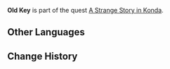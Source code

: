 {{Item Infobox
|id           = 100774
|type         = Quest Items
|description  = According to [[Konda Densuke]], this is the key to the well's lid.
|image        = Item Black Key.png
|source1      = Obtained during [[A Strange Story in Konda]]
}}
'''Old Key''' is part of the quest [[A Strange Story in Konda]].

==Other Languages==
{{Other Languages
|default_hidden = 1
|en      = Old Key
|zhs     = 老旧的钥匙
|zhs_rm  = Lǎojiù de Yàoshi
|zht     = 老舊的鑰匙
|zht_rm  = Lǎojiù de Yàoshi
|ja      = 古びた鍵
|ja_rm   = Furubita Kagi
|ko      = 오래된 열쇠
|ko_rm   = Oraedoen Yeolsoe
|es      = Llave antigua
|fr      = Vieille clé
|ru      = Старый ключ
|th      = กุญแจโบราณ
|th_rm   = 
|vi      = Chìa Khóa Cũ
|de      = Alter Schlüssel
|id      = Kunci Tua
|pt      = Chave Velha
|tr      = Eski Anahtar
|it      = Chiave vecchia
}}

==Change History==
{{Change History|2.0}}